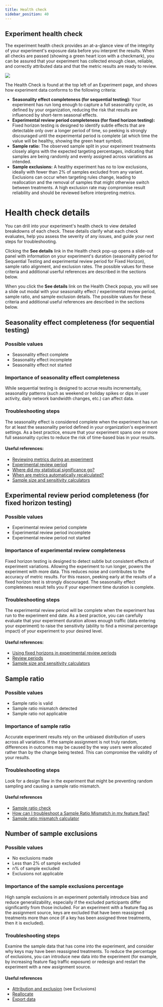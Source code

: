 ```yaml
---
title: Health check
sidebar_position: 40
---
```


## Experiment health check

The experiment health check provides an at-a-glance view of the integrity of your experiment's exposure data before you interpret the results. When all checks are passed (showing a green heart icon with a checkmark), you can be assured that your experiment has collected enough clean, reliable, and correctly attributed data and that the metric results are ready to review.

![](../../static/health-check.png)

The Health Check is found at the top left of an Experiment page, and shows how experiment data conforms to the following criteria:
* **Seasonality effect completeness (for sequential testing):** Your experiment has run long enough to capture a full seasonality cycle, as defined by your organization, reducing the risk that results are influenced by short-term seasonal effects.
* **Experimental review period completeness (for fixed horizon testing):** Fixed horizon testing is designed to identify subtle effects that are detectable only over a longer period of time, so peeking is strongly discouraged until the experimental period is complete (at which time the value will be healthy, showing the green heart symbol).
* **Sample ratio:** The observed sample split in your experiment treatments closely aligns with the expected targeting percentages, indicating that samples are being randomly and evenly assigned across variations as intended.
* **Sample exclusions:** A healthy experiment has no to low exclusions, ideally with fewer than 2% of samples  excluded from any variant. Exclusions can occur when targeting rules change, leading to reallocation and the removal of samples that might otherwise switch between treatments. A high exclusion rate may compromise result reliability and should be reviewed before interpreting metrics.

# Health check details

You can drill into your experiment's health check to view detailed breakdowns of each check. These details clarify what each check evaluates, help you assess the severity of any issues, and guide your next steps for troubleshooting. 

Clicking the **See details** link in the Health check pop-up opens a slide-out panel with information on your experiment's duration (seasonality period for Sequential Testing and experimental review period for Fixed Horizon), sample ratio alignment, and exclusion rates. The possible values for these criteria and additional userful references are described in the sections below.

When you click the **See details** link on the Health Check popup, you will see a slide out modal with your seasonality effect / experimental review period, sample ratio, and sample exclusion details. The possible values for these criteria and additional useful references are described in the sections below.

## Seasonality effect completeness (for sequential testing)

### Possible values

* Seasonality effect complete 
* Seasonality effect incomplete  
* Seasonality effect not started
 
### Importance of seasonality effect completeness

While sequential testing is designed to accrue results incrementally, seasonality patterns (such as weekend or holiday spikes or dips in user activity, daily network bandwidth changes, etc.) can affect data. 

### Troubleshooting steps

The seasonality effect is considered complete when the experiment has run for at least the seasonality period defined in your organization's experiment settings. As a best practice, ensure that your experiment spans one or more full seasonality cycles to reduce the risk of time-based bias in your results.

#### Useful references:
* [Reviewing metrics during an experiment](https://help.split.io/hc/en-us/articles/360021867572-Reviewing-metrics-during-an-experiment)
* [Experimental review period](/docs/feature-management-experimentation/experimentation/setup/experiment-settings#experimental-review-period)
* [Where did my statistical significance go?](/docs/feature-management-experimentation/release-monitoring/metrics/statistical-significance/#troubleshooting)
* [When are metrics automatically recalculated?](/docs/feature-management-experimentation/experimentation/experiment-results/viewing-experiment-results/metric-calculation-schedule/#when-are-metric-cards-updated)
* [Sample size and sensitivity calculators](/docs/feature-management-experimentation/experimentation/key-concepts/sample-size-calculator/)

## Experimental review period completeness (for fixed horizon testing)

### Possible values

* Experimental review period complete
* Experimental review period incomplete
* Experimental review period not started

### Importance of experimental review completeness

Fixed horizon testing is designed to detect subtle but consistent effects of experiment variations. Allowing the experiment to run longer, powers the experiment with more data. This reduces noise and contributes to the accuracy of metric results. For this reason, peeking early at the results of a fixed horizon test is strongly discouraged. The seasonality effect completeness result tells you if your experiment time duration is complete.

### Troubleshooting steps

The experimental review period will be complete when the experiment has run to the experiment end date. As a best practice, you can carefully evaluate that your experiment duration allows enough traffic (data entering your experiment) to raise the sensitivity (ability to find a minimal percentage impact) of your experiment to your desired level.

#### Useful references:
* [Using fixed horizons in experimental review periods](/docs/feature-management-experimentation/experimentation/setup/experiment-settings#using-fixed-horizons-in-experimental-review-periods)
* [Review periods](/docs/feature-management-experimentation/experimentation/experiment-results/viewing-experiment-results/metric-calculation-schedule/)
* [Sample size and sensitivity calculators](/docs/feature-management-experimentation/experimentation/key-concepts/sample-size-calculator/)

## Sample ratio

### Possible values

* Sample ratio is valid
* Sample ratio mismatch detected
* Sample ratio not applicable

### Importance of sample ratio

Accurate experiment results rely on the unbiased distribution of users across all variations. If the sample assignment is not truly random, differences in outcomes may be caused by the way users were allocated rather than by the change being tested. This can compromise the validity of your results.

### Troubleshooting steps

Look for a design flaw in the experiment that might be preventing random sampling and causing a sample ratio mismatch.

#### Useful references
* [Sample ratio check](/docs/feature-management-experimentation/experimentation/experiment-results/analyzing-experiment-results/sample-ratio-check/)
* [How can I troubleshoot a Sample Ratio Mismatch in my feature flag?](https://help.split.io/hc/en-us/articles/360019981952-Sample-ratio-mismatch-check)
* [Sample ratio mismatch calculator](https://help.split.io/hc/en-us/articles/360044715132-Sample-ratio-mismatch-calculator)

## Number of sample exclusions

### Possible values
* No exclusions made
* Less than 2% of sample excluded
* n% of sample excluded
* Exclusions not applicable

### Importance of the sample exclusions percentage

High sample exclusions in an experiment potentially introduce bias and reduce generalizability, especially if the excluded participants differ significantly from those included. For an experiment with a feature flag as the assignment source, keys are excluded that have been reassigned treatments more than once (if a key has been assigned three treatments, then it is excluded).

### Troubleshooting steps

Examine the sample data that has come into the experiment, and consider why keys may have been reassigned treatments. To reduce the percentage of exclusions, you can introduce new data into the experiment (for example, by increasing feature flag traffic exposure) or redesign and restart the experiment with a new assignment source.

#### Useful references
* [Attribution and exclusion](/docs/feature-management-experimentation/experimentation/experiment-results/analyzing-experiment-results/attribution-and-exclusion/#potential-complications) (see Exclusions)
* [Reallocate](/docs/feature-management-experimentation/feature-management/reallocate-traffic)
* [Export data](/docs/feature-management-experimentation/feature-management/export-data/)
